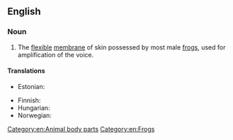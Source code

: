 ==English==
{{wikipedia}}

===Noun===
{{en-noun}}

# The [[flexible]] [[membrane]] of skin possessed by most male [[frog]]s, used for amplification of the voice.

====Translations====
{{trans-top|flexible voice-amplifying membrane of male frog}}
* Estonian: {{t|et|häälepõis}}
{{trans-mid}}
* Finnish: {{t|fi|äänirakko}}
* Hungarian: {{t|hu|hanghólyag}}
* Norwegian: {{t|no|kvekkepose}}
{{trans-bottom}}

[[Category:en:Animal body parts]]
[[Category:en:Frogs]]